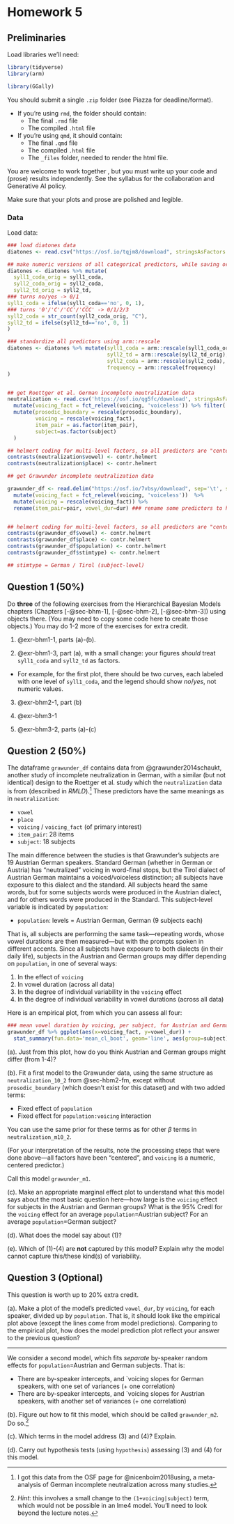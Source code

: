 # Homework 5 {#sec-hw5}



## Preliminaries

Load libraries we'll need:

```r
library(tidyverse)
library(arm)

library(GGally)
```

You should submit a single `.zip` folder (see Piazza for deadline/format).

* If you're using `rmd`, the folder should contain:
  * The final `.rmd` file
  * The compiled `.html` file
* If you're using `qmd`, it should contain:
  * The final `.qmd` file
  * The compiled `.html` file
  * The `_files` folder, needed to render the html file.

You are welcome to work together , but you must write up your code and (prose) results independently. See the syllabus for the collaboration and Generative AI policy.

Make sure that your plots and prose are polished and legible.

### Data

Load data:

```r
### load diatones data
diatones <- read.csv("https://osf.io/tqjm8/download", stringsAsFactors = TRUE)

## make numeric versions of all categorical predictors, while saving original versions
diatones <- diatones %>% mutate(
  syll1_coda_orig = syll1_coda,
  syll2_coda_orig = syll2_coda,
  syll2_td_orig = syll2_td,
### turns no/yes -> 0/1
syll1_coda = ifelse(syll1_coda=='no', 0, 1),
### turns '0'/'C'/'CC'/'CCC' -> 0/1/2/3
syll2_coda = str_count(syll2_coda_orig, "C"), 
syll2_td = ifelse(syll2_td=='no', 0, 1)
)

### standardize all predictors using arm::rescale 
diatones <- diatones %>% mutate(syll1_coda = arm::rescale(syll1_coda_orig),
                                syll2_td = arm::rescale(syll2_td_orig),
                                syll2_coda = arm::rescale(syll2_coda),
                                frequency = arm::rescale(frequency)
)


## get Roettger et al. German incomplete neutralization data
neutralization <- read.csv('https://osf.io/qg5fc/download', stringsAsFactors=TRUE) %>%
  mutate(voicing_fact = fct_relevel(voicing, 'voiceless')) %>% filter(!is.na(prosodic_boundary)) %>%
  mutate(prosodic_boundary = rescale(prosodic_boundary),
         voicing = rescale(voicing_fact),
         item_pair = as.factor(item_pair),
         subject=as.factor(subject)
  )

## helmert coding for multi-level factors, so all predictors are "centered"
contrasts(neutralization$vowel) <- contr.helmert
contrasts(neutralization$place) <- contr.helmert

## get Grawunder incomplete neutralization data

grawunder_df <- read.delim("https://osf.io/7vbsy/download", sep='\t', stringsAsFactors = TRUE) %>%
  mutate(voicing_fact = fct_relevel(voicing, 'voiceless'))  %>%
  mutate(voicing = rescale(voicing_fact)) %>%
  rename(item_pair=pair, vowel_dur=dur) ### rename some predictors to have the same names as neutralization data


## helmert coding for multi-level factors, so all predictors are "centered"
contrasts(grawunder_df$vowel) <- contr.helmert
contrasts(grawunder_df$place) <- contr.helmert
contrasts(grawunder_df$population) <- contr.helmert
contrasts(grawunder_df$stimtype) <- contr.helmert

## stimtype = German / Tirol (subject-level)
```



<!-- Find a research paper that uses bayesian statistical models, and reports the results in at least moderate detail.  It should not be: -->

<!-- * A methodology paper (like the Vasishth et al. 2018 tutorial) -->
<!-- * A paper that fits bayesian models, but does not report much quanitative detail.^[Many computational cognitive modeling papers fall into this category; the comparison with data is via a few summary numbers, or plots comparing model predictions with human data.] -->

<!-- The paper should ideally be on a topic of interest to you, or at least on a topic that you can understand.   -->

<!-- *Step 1*: Post your paper, in a new Piazza thread, ideally by **November 4**. -->

<!--   * Post the paper name, authors, etc., plus the PDF. -->

<!-- *Step 2*: Read the paper in enough detail to understand the main statistical model being reported. -->

<!--   * If there are several models reported, you can just focus on one -->
<!--   * If the models are quite simple (e.g. 1-2 predictors), you should report on two. -->

<!-- *Step 3*: Make a post about the paper in your Piazza thread, by **November 8** -->

<!--   * Summarize the data and research questions---briefly! Just enough detail to understand what question(s) the fitted model is addressing. -->
<!--   * Describe the statistical analysis the authors used. (Mixed-effects linear regression, logistic regression? Something more complex? Priors?) -->
<!--   * What do they report as "results"?  Model coefficients with CIs, $p_{d}$, Bayes factors, posterior plots, model prediction plots, something else?  Illustrate with a couple screenshots. -->
<!--   * Give a couple of questions and/or critiques you had. -->

<!-- Your post can be a couple paragraphs; certainly not more than 400 words. -->

## Question 1 (50%)

Do **three** of the following exercises from the Hierarchical Bayesian Models chapters (Chapters [-@sec-bhm-1], [-@sec-bhm-2], [-@sec-bhm-3]) using objects there.  (You may need to copy some code here to create those objects.) You may do 1-2 more of the exercises for extra credit.

1. @exr-bhm1-1, parts (a)-(b).  

2. @exr-bhm1-3, part (a), with a small change: your figures *should* treat `syll1_coda` and `syll2_td` as factors.  
  * For example, for the first plot, there should be two curves, each labeled with one level of `syll1_coda`, and the legend should show *no*/*yes*, not numeric values.

3. @exr-bhm2-1, part (b)

4. @exr-bhm3-1

5. @exr-bhm3-2, parts (a)-(c)


## Question 2 (50%)

The dataframe `grawunder_df` contains data from @grawunder2014schaukt, another study of incomplete neutralization in German, with a similar (but not identical) design to the Roettger et al. study which the `neutralization` data is from (described in *RMLD*).^[I got this data from the OSF page for @nicenboim2018using, a meta-analysis of German incomplete neutralization across many studies.]  These predictors have the same meanings as in `neutralization`:

* `vowel`
* `place`
* `voicing` / `voicing_fact` (of primary interest)
* `item_pair`: 28 items
* `subject`: 18 subjects

The main difference between the studies is that Grawunder's subjects  are 19 Austrian German speakers.
Standard German (whether in German or Austria)  has "neutralized" voicing in word-final stops, but the Tirol dialect of Austrian German  maintains a voiced/voiceless distinction; all subjects have exposure to this dialect and the standard.   All subjects heard the same words, but for some subjects words were produced in the Austrian dialect, and for others words were produced in the Standard.  This subject-level variable is indicated by `population`:

* `population`: levels = Austrian German, German (9 subjects each)

That is, all subjects are performing the same task---repeating words, whose vowel durations are then measured---but with the prompts spoken in different accents.  Since all subjects have exposure to both dialects (in their daily life), subjects in the 
<!-- Standard Austrian German also has "neutralized" voicing in word-final stops, but some Austrian dialects maintain a voiced/voiceless distinction.   -->
Austrian and German groups may differ depending on `population`, in one of several ways:

1. In the effect of `voicing`
2. In vowel duration (across all data)
3. In the degree of individual variability in the `voicing` effect
4. In the degree of individual variability in vowel durations (across all data)

Here is an empirical plot, from which you can assess all four:

```r
### mean vowel duration by voicing, per subject, for Austrian and German subjects
grawunder_df %>% ggplot(aes(x=voicing_fact, y=vowel_dur)) + 
  stat_summary(fun.data='mean_cl_boot', geom='line', aes(group=subject)) + facet_wrap(~population)
```

(a).  Just from this plot, how do you think Austrian and German groups might differ (from 1-4)?

(b). Fit a first model to the Grawunder data, using the same structure as `neutralization_10_2` from @sec-hbm2-fm, except without `prosodic_boundary` (which doesn't exist for this dataset) and with two added terms:

* Fixed effect of `population`
* Fixed effect for `population:voicing` interaction

You can use the same prior for these terms as for other $\beta$ terms in `neutralization_m10_2`.

(For your interpretation of the results, note the processing steps that were done above---all factors have been "centered", and `voicing` is a numeric, centered predictor.)  

Call this model `grawunder_m1`.

(c). Make an appropriate marginal effect plot to  understand what this model says about the most basic question here---how large is the `voicing` effect for subjects in the Austrian and German groups?   What is the 95% CredI for the `voicing` effect for an average `population`=Austrian subject? For an average `population`=German subject?

(d). What does the model say about (1)?

(e). Which of (1)-(4) are **not** captured by this model?  Explain why the model cannot capture this/these kind(s) of variability.


## Question 3 (Optional)

This question is worth up to 20% extra credit.

(a). Make a plot of the model's predicted `vowel_dur`, by `voicing`, for each speaker, divided up by `population`. That is, it should look like the empirical plot above (except the lines come from model predictions).  Comparing to the empirical plot, how does the model prediction plot reflect your answer to the previous question? 

---

We consider a second model, which fits *separate* by-speaker random effects for `population`=Austrian and German subjects.  That is:

* There are by-speaker intercepts, and `voicing slopes for German speakers, with one set of variances (+ one correlation)
* There are by-speaker intercepts, and `voicing slopes for Austrian speakers, with another set of variances (+ one correlation)

(b). Figure out how to fit this model,  which should be called `grawunder_m2`. Do so.^[*Hint*: this involves a small change to the  `(1+voicing|subject)` term, which would not be possible in an lme4 model.  You'll need to look beyond the lecture notes.]

(c). Which terms in the model address (3) and (4)?  Explain.

(d). Carry out hypothesis tests (using `hypothesis`) assessing (3) and (4) for this model.




